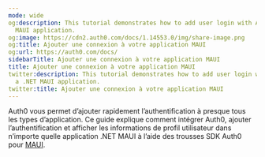 ```yaml
---
mode: wide
og:description: This tutorial demonstrates how to add user login with Auth0 to a .NET
  MAUI application.
og:image: https://cdn2.auth0.com/docs/1.14553.0/img/share-image.png
og:title: Ajouter une connexion à votre application MAUI
og:url: https://auth0.com/docs/
sidebarTitle: Ajouter une connexion à votre application MAUI
title: Ajouter une connexion à votre application MAUI
twitter:description: This tutorial demonstrates how to add user login with Auth0 to
  a .NET MAUI application.
twitter:title: Ajouter une connexion à votre application MAUI
---
```


Auth0 vous permet d’ajouter rapidement l’authentification à presque tous les types d’application. Ce guide explique comment intégrer Auth0, ajouter l’authentification et afficher les informations de profil utilisateur dans n’importe quelle application .NET MAUI à l’aide des trousses SDK Auth0 pour [MAUI](https://www.nuget.org/packages/Auth0.OidcClient.MAUI/).